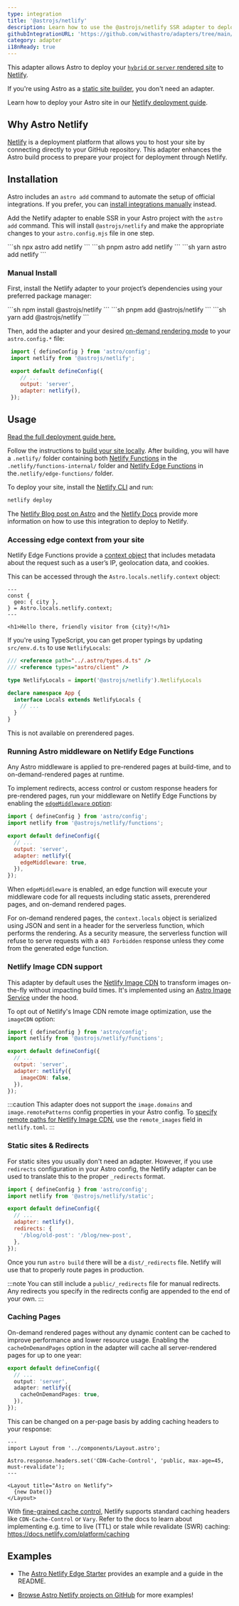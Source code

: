 ```yaml
---
type: integration
title: '@astrojs/netlify'
description: Learn how to use the @astrojs/netlify SSR adapter to deploy your Astro project.
githubIntegrationURL: 'https://github.com/withastro/adapters/tree/main/packages/netlify/'
category: adapter
i18nReady: true
---
```


This adapter allows Astro to deploy your [`hybrid` or `server` rendered site](/en/basics/rendering-modes/#on-demand-rendered) to [Netlify](https://www.netlify.com/).

If you're using Astro as a [static site builder](/en/basics/rendering-modes/#pre-rendered), you don't need an adapter.

Learn how to deploy your Astro site in our [Netlify deployment guide](/en/guides/deploy/netlify/).

## Why Astro Netlify

[Netlify](https://www.netlify.com/) is a deployment platform that allows you to host your site by connecting directly to your GitHub repository. This adapter enhances the Astro build process to prepare your project for deployment through Netlify.

## Installation

Astro includes an `astro add` command to automate the setup of official integrations. If you prefer, you can [install integrations manually](#manual-install) instead.

Add the Netlify adapter to enable SSR in your Astro project with the `astro add` command. 
This will install `@astrojs/netlify` and make the appropriate changes to your `astro.config.mjs` file in one step.

<PackageManagerTabs>
  <Fragment slot="npm">
  ```sh
  npx astro add netlify
  ```
  </Fragment>
  <Fragment slot="pnpm">
  ```sh
  pnpm astro add netlify
  ```
  </Fragment>
  <Fragment slot="yarn">
  ```sh
  yarn astro add netlify
  ```
  </Fragment>
</PackageManagerTabs>

### Manual Install

First, install the Netlify adapter to your project’s dependencies using your preferred package manager:

<PackageManagerTabs>
  <Fragment slot="npm">
  ```sh
  npm install @astrojs/netlify
  ```
  </Fragment>
  <Fragment slot="pnpm">
  ```sh
  pnpm add @astrojs/netlify
  ```
  </Fragment>
  <Fragment slot="yarn">
  ```sh
  yarn add @astrojs/netlify
  ```
  </Fragment>
</PackageManagerTabs>

Then, add the adapter and your desired [on-demand rendering mode](/en/basics/rendering-modes/#on-demand-rendered) to your `astro.config.*` file:

   ```js title="astro.config.mjs" ins={2, 6-7}
    import { defineConfig } from 'astro/config';
    import netlify from '@astrojs/netlify';

    export default defineConfig({
       // ...
       output: 'server',
       adapter: netlify(),
    });
   ```

## Usage

[Read the full deployment guide here.](/en/guides/deploy/netlify/)

Follow the instructions to [build your site locally](/en/guides/deploy/#building-your-site-locally). After building, you will have a `.netlify/` folder containing both [Netlify Functions](https://docs.netlify.com/functions/overview/) in the `.netlify/functions-internal/` folder and [Netlify Edge Functions](https://docs.netlify.com/edge-functions/overview/) in the`.netlify/edge-functions/` folder.

To deploy your site, install the [Netlify CLI](https://docs.netlify.com/cli/get-started/) and run:

```sh
netlify deploy
```

The [Netlify Blog post on Astro](https://www.netlify.com/blog/how-to-deploy-astro/) and the [Netlify Docs](https://docs.netlify.com/integrations/frameworks/astro/) provide more information on how to use this integration to deploy to Netlify.

### Accessing edge context from your site

Netlify Edge Functions provide a [context object](https://docs.netlify.com/edge-functions/api/#netlify-specific-context-object) that includes metadata about the request such as a user’s IP, geolocation data, and cookies.

This can be accessed through the `Astro.locals.netlify.context` object:

```astro
---
const {
  geo: { city },
} = Astro.locals.netlify.context;
---

<h1>Hello there, friendly visitor from {city}!</h1>
```

If you're using TypeScript, you can get proper typings by updating `src/env.d.ts` to use `NetlifyLocals`:

```ts title="src/env.d.ts"
/// <reference path="../.astro/types.d.ts" />
/// <reference types="astro/client" />

type NetlifyLocals = import('@astrojs/netlify').NetlifyLocals

declare namespace App {
  interface Locals extends NetlifyLocals {
    // ...
  }
}
```

This is not available on prerendered pages.

### Running Astro middleware on Netlify Edge Functions

Any Astro middleware is applied to pre-rendered pages at build-time, and to on-demand-rendered pages at runtime.

To implement redirects, access control or custom response headers for pre-rendered pages, run your middleware on Netlify Edge Functions by enabling the [`edgeMiddleware` option](/en/reference/adapter-reference/#edgemiddleware):

```js title="astro.config.mjs" ins={8}
import { defineConfig } from 'astro/config';
import netlify from '@astrojs/netlify/functions';

export default defineConfig({
  // ...
  output: 'server',
  adapter: netlify({
    edgeMiddleware: true,
  }),
});
```

When `edgeMiddleware` is enabled, an edge function will execute your middleware code for all requests including static assets, prerendered pages, and on-demand rendered pages.

For on-demand rendered pages, the `context.locals` object is serialized using JSON and sent in a header for the serverless function, which performs the rendering. As a security measure, the serverless function will refuse to serve requests with a `403 Forbidden` response unless they come from the generated edge function.

### Netlify Image CDN support

This adapter by default uses the [Netlify Image CDN](https://docs.netlify.com/image-cdn/overview/) to transform images on-the-fly without impacting build times.
It's implemented using an [Astro Image Service](/en/reference/image-service-reference/) under the hood.

To opt out of Netlify's Image CDN remote image optimization, use the `imageCDN` option:

```js title="astro.config.mjs" ins={8}
import { defineConfig } from 'astro/config';
import netlify from '@astrojs/netlify/functions';

export default defineConfig({
  // ...
  output: 'server',
  adapter: netlify({
    imageCDN: false,
  }),
});
```

:::caution
This adapter does not support the `image.domains` and `image.remotePatterns` config properties in your Astro config. To [specify remote paths for Netlify Image CDN](https://docs.netlify.com/image-cdn/overview/#remote-path), use the `remote_images` field in `netlify.toml`.
:::

### Static sites & Redirects

For static sites you usually don't need an adapter. However, if you use `redirects` configuration in your Astro config, the Netlify adapter can be used to translate this to the proper `_redirects` format.

```js title="astro.config.mjs"
import { defineConfig } from 'astro/config';
import netlify from '@astrojs/netlify/static';

export default defineConfig({
  // ...
  adapter: netlify(),
  redirects: {
    '/blog/old-post': '/blog/new-post',
  },
});
```

Once you run `astro build` there will be a `dist/_redirects` file. Netlify will use that to properly route pages in production.

:::note
You can still include a `public/_redirects` file for manual redirects. Any redirects you specify in the redirects config are appended to the end of your own.
:::

### Caching Pages

On-demand rendered pages without any dynamic content can be cached to improve performance and lower resource usage.
Enabling the `cacheOnDemandPages` option in the adapter will cache all server-rendered pages for up to one year:

```ts title="astro.config.mjs"
export default defineConfig({
  // ...
  output: 'server',
  adapter: netlify({
    cacheOnDemandPages: true,
  }),
});
```

This can be changed on a per-page basis by adding caching headers to your response:

```astro title="pages/index.astro"
---
import Layout from '../components/Layout.astro';

Astro.response.headers.set('CDN-Cache-Control', 'public, max-age=45, must-revalidate');
---

<Layout title="Astro on Netlify">
  {new Date()}
</Layout>
```

With [fine-grained cache control](https://www.netlify.com/blog/swr-and-fine-grained-cache-control/), Netlify supports
standard caching headers like `CDN-Cache-Control` or `Vary`.
Refer to the docs to learn about implementing e.g. time to live (TTL) or stale while revalidate (SWR) caching: https://docs.netlify.com/platform/caching

## Examples

* The [Astro Netlify Edge Starter](https://github.com/sarahetter/astro-netlify-edge-starter) provides an example and a guide in the README.

* [Browse Astro Netlify projects on GitHub](https://github.com/search?q=path%3A**%2Fastro.config.mjs+%40astrojs%2Fnetlify\&type=code) for more examples!


[astro-integration]: /en/guides/integrations-guide/
